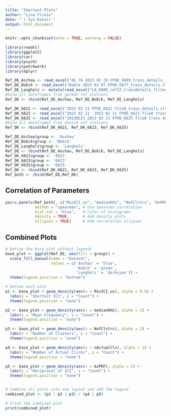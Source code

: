 ```yaml
---
title: "Imortant Plots"
author: "Lina Fliess"
date: "`r Sys.Date()`"
output: html_document
---
```

```r
knitr::opts_chunk$set(echo = TRUE, warning = FALSE)
```

```r
library(readxl)
library(ggplot2)
library(car)
library(psych)
library(patchwork)
library(dplyr)
```


```r
Ref_DE_Aschau <- read_excel("AS_78 2023 02 28 FPOD_6889_train_details_filtered.xlsx")
Ref_DE_BoEck <- read_excel("BoEck 2023 02 07 FPOD_6877_train_details.xlsx")
Ref_DE_Langholz <- mutate(read_excel("LA_6888_ref23_traindetails_filtered_240617.xlsx"), Country = "DE", Std = "LA")
#bind all dataframes from german ref stations
Ref_DE <- rbind(Ref_DE_Aschau, Ref_DE_BoEck, Ref_DE_Langholz)
```

```r
Ref_DK_6621 <- read_excel("2023 02 21 FPOD_6621 file0_train_details.xlsx")
Ref_DK_6623 <- read_excel("2023 02 21  2023 02 21 FPOD_6623 file0 train details.xlsx")
Ref_DK_6625 <- read_excel("20230221 2023 02 21 FPOD_6625 file0 train details.xlsx")
#bind all dataframes from danish ref stations
Ref_DK <- rbind(Ref_DK_6621, Ref_DK_6623, Ref_DK_6625)
```


```r
Ref_DE_Aschau$group <- 'Aschau'
Ref_DE_BoEck$group <- 'BoEck'
Ref_DE_Langholz$group <- 'Langholz'
Ref_DE <- rbind(Ref_DE_Aschau, Ref_DE_BoEck, Ref_DE_Langholz)
Ref_DK_6621$group <- '6621'
Ref_DK_6623$group <- '6623'
Ref_DK_6625$group <- '6625'
Ref_DK <- rbind(Ref_DK_6621, Ref_DK_6623, Ref_DK_6625)
Ref_both <- rbind(Ref_DE,Ref_DK)
```

## Correlation of Parameters

```r
pairs.panels(Ref_both[, c("MinICI_us", "medianKHz", "NofClstrs", "AvPRF", "nActualClx")], 
             method = "spearman", # Use Spearman correlation
             hist.col = "blue",   # Color of histograms
             density = TRUE,      # Add density plots
             ellipses = TRUE)     # Add correlation ellipses
```

## Combined Plots

```r
# Define the base plot without legends
base_plot <- ggplot(Ref_DE, aes(fill = group)) +
  scale_fill_manual(name = "Dataset", 
                    values = c('Aschau' = 'blue',
                               'BoEck' = 'green',
                               'Langholz' = 'darkcyan')) +
  theme(legend.position = "bottom")

# Define each plot
p1 <- base_plot + geom_density(aes(x = MinICI_us), alpha = 0.5) +
  labs(x = "Shortest ICI", y = "Count") +
  theme(legend.position = "none")

p2 <- base_plot + geom_density(aes(x = medianKHz), alpha = 1) +
  labs(x = "Mean Frequency", y = "Count") +
  theme(legend.position = "none")

p3 <- base_plot + geom_density(aes(x = NofClstrs), alpha = 1) +
  labs(x = "Number of Clusters", y = "Count") +
  theme(legend.position = "none")

p4 <- base_plot + geom_density(aes(x = nActualClx), alpha = 1) +
  labs(x = "Number of Actual Clicks", y = "Count") +
  theme(legend.position = "none")

p5 <- base_plot + geom_density(aes(x = AvPRF), alpha = 1) +
  labs(x = "Reciprocal of ICI", y = "Count") +
  theme(legend.position = "none")


# Combine all plots into one layout and add the legend
combined_plot <- (p1 | p2 | p3) / (p4 | p5) 

# Print the combined plot
print(combined_plot)
```